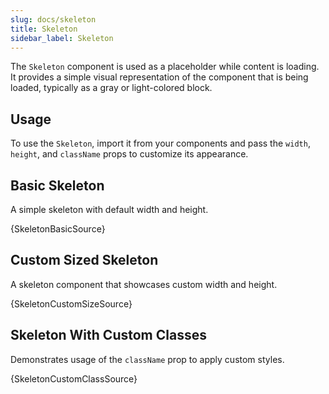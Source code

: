 ```yaml
---
slug: docs/skeleton
title: Skeleton
sidebar_label: Skeleton
---
```


The `Skeleton` component is used as a placeholder while content is loading. It provides a simple visual representation of the component that is being loaded, typically as a gray or light-colored block.

## Usage

To use the `Skeleton`, import it from your components and pass the `width`, `height`, and `className` props to customize its appearance.


## Basic Skeleton

A simple skeleton with default width and height.


<CodeSample>
    <SkeletonBasicDemo/>
</CodeSample>

<CodeBlock language="tsx">{SkeletonBasicSource}</CodeBlock>

## Custom Sized Skeleton

A skeleton component that showcases custom width and height.


<CodeSample>
    <SkeletonCustomSizeDemo/>
</CodeSample>

<CodeBlock language="tsx">{SkeletonCustomSizeSource}</CodeBlock>

## Skeleton With Custom Classes

Demonstrates usage of the `className` prop to apply custom styles.


<CodeSample>
    <SkeletonCustomClassDemo/>
</CodeSample>

<CodeBlock language="tsx">{SkeletonCustomClassSource}</CodeBlock>
